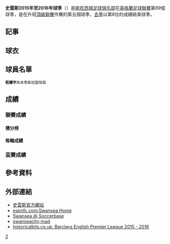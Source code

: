 {{expand|time=2017-12-07T05:16:56+00:00}}
{{unreferenced|time=2017-12-07T05:16:56+00:00}}
{{noteTA|G1=Football|G2=EPL|G3=FAcup
|T=zh-hans:斯旺西2015年至2016年赛季; zh-hk:史雲斯2015年至2016年球季;
|1=zh-hans:斯旺西城足球俱乐部; zh-hk:史雲斯城足球會;
|2=zh-hans:斯旺西; zh-hk:史雲斯;
}}
{{Infobox football club season
| club               = [[斯旺西城足球俱乐部|史雲斯]]<br />''Swansea City''
| season             = [[2015年至2016年英格蘭足球超級聯賽|2015–16年]]
| mgrtitle           = [[領隊_(足球)|領隊]]
| manager            = {{flagicon|ENG}} [[加里·蒙克|加里·蒙克]]
| chairman           = {{flagicon|UK}} {{link-en|休·詹金斯|Huw Jenkins}}
| stdtitle           = 主場球場             
| stadium            = [[自由球場|-{zh-hans:自由体育场; zh-hk:自由球場;}-]]
| league             = [[英格兰足球超级联赛|英超聯賽]]
| league result      = 第 {{0}}？ 位 
| cup1               = [[英格蘭足總盃|足總盃]]
| cup1 result        = 第 ？ 圈
| cup2               = [[英格蘭聯賽盃|聯賽盃]]
| cup2 result        = 第 ？ 圈
| league topscorer   = ？球<br /><!--{{flagicon|CIV}} [[韋菲特·邦尼|-{zh-hans:威尔弗雷德·博尼; zh-hk:韋菲特·邦尼;}-]]<br />（Wilfried Bony）-->
| season topscorer   = ？球<br /><!--{{flagicon|FRA}} [[巴费蒂姆比·戈米|-{zh-hans:巴费蒂姆比·戈米; zh-hk:巴菲迪比·高美斯;}-]]<br />（Bafétimbi Gomis）-->
| highest attendance = 聯賽及所有賽事：？人<br /><!--對 [[利物浦足球俱乐部|利物浦]]<br />（[[英超|英超]]，2015.03.16）-->
| lowest attendance  = 聯賽：？人<br /><!--對 [[女王公园巡游者足球俱乐部|-{zh-hans:女王公园巡游者;zh-hk:昆士柏流浪}-]]<br />（[[英超|英超]]，2014.12.02）--><br />所有賽事：？人<br /><!--對 [[罗瑟勒姆足球俱乐部|-{zh-hans:罗瑟勒姆; zh-hk:洛達咸;}-]]<br />（[[英格蘭聯賽盃|聯賽盃]]，2014.08.26）-->
| average attendance = ？人<!--<small>（只計主場聯賽）</small>-->
| prevseason         = [[史雲斯2014年至2015年球季|2014–15]]
| nextseason         = [[史雲斯2016年至2017年球季|2016–17]]
}}
'''史雲斯2015年至2016年球季'''（{{lang-en|'''2015–16 Swansea City A.F.C. season'''}}）是[[斯旺西城足球俱乐部|斯旺西城足球俱乐部]]在[[英格蘭足球聯賽|英格蘭足球聯賽]]第89個球季，是在升班[[英格兰足球超级联赛|頂級聯賽]]作賽的第五個球季，[[史雲斯2014年至2015年球季|去季]]以第8位的成績結束球季。

== 記事 ==

== 球衣 ==

== 球員名單 ==
<small>'''粗體字'''為本季新加盟球員</small>

== 成績 ==
=== 聯賽成績 ===
==== 積分榜 ====

==== 每輪成績 ====

=== 盃賽成績 ===

== 參考資料 ==
{{reflist}}

== 外部連結 ==
* [http://www.swanseacity.net/ 史雲斯官方網站]{{Wayback|url=http://www.swanseacity.net/ |date=20080703224625 }}
* [http://www.espnfc.us/club/west-bromwich-albion/383/statistics/performance espnfc.com:Swansea Home]{{Wayback|url=http://www.espnfc.us/club/west-bromwich-albion/383/statistics/performance |date=20150629130621 }}
* [http://www.soccerbase.com/teams/team.sd?team_id=2513#teamTabs=details Swansea @ Soccerbase]{{Wayback|url=http://www.soccerbase.com/teams/team.sd?team_id=2513#teamTabs=details |date=20110522042513 }}
* [http://www.swanseacity-mad.co.uk/ swanseacity-mad]{{Wayback|url=http://www.swanseacity-mad.co.uk/ |date=20110705021411 }}
* [http://www.historicalkits.co.uk/English_Football_League/season/2015-2016/premier-league.html historicalkits.co.uk: Barclays English Premier League 2015 - 2016]{{Wayback|url=http://www.historicalkits.co.uk/English_Football_League/season/2015-2016/premier-league.html |date=20150629061401 }}

[[Category:史雲斯城足球會|2]]